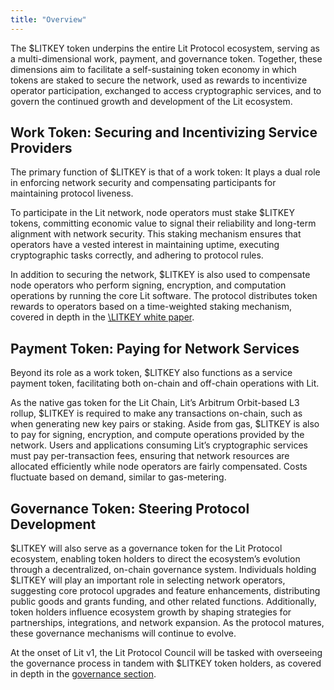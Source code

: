 ```yaml
---
title: "Overview"
---
```


The \$LITKEY token underpins the entire Lit Protocol ecosystem, serving as a multi-dimensional work, payment, and governance token. Together, these dimensions aim to facilitate a self-sustaining token economy in which tokens are staked to secure the network, used as rewards to incentivize operator participation, exchanged to access cryptographic services, and to govern the continued growth and development of the Lit ecosystem.

## Work Token: Securing and Incentivizing Service Providers

The primary function of \$LITKEY is that of a work token: It plays a dual role in enforcing network security and compensating participants for maintaining protocol liveness.

To participate in the Lit network, node operators must stake \$LITKEY tokens, committing economic value to signal their reliability and long-term alignment with network security. This staking mechanism ensures that operators have a vested interest in maintaining uptime, executing cryptographic tasks correctly, and adhering to protocol rules.

In addition to securing the network, \$LITKEY is also used to compensate node operators who perform signing, encryption, and computation operations by running the core Lit software. The protocol distributes token rewards to operators based on a time-weighted staking mechanism, covered in depth in the [\LITKEY white paper](https://github.com/LIT-Protocol/LITKEY-Token-Paper-v1).

## Payment Token: Paying for Network Services

Beyond its role as a work token, \$LITKEY also functions as a service payment token, facilitating both on-chain and off-chain operations with Lit.

As the native gas token for the Lit Chain, Lit’s Arbitrum Orbit-based L3 rollup, \$LITKEY is required to make any transactions on-chain, such as when generating new key pairs or staking. Aside from gas, $LITKEY is also to pay for signing, encryption, and compute operations provided by the network. Users and applications consuming Lit’s cryptographic services must pay per-transaction fees, ensuring that network resources are allocated efficiently while node operators are fairly compensated. Costs fluctuate based on demand, similar to gas-metering.

## Governance Token: Steering Protocol Development

\$LITKEY will also serve as a governance token for the Lit Protocol ecosystem, enabling token holders to direct the ecosystem’s evolution through a decentralized, on-chain governance system. Individuals holding $LITKEY will play an important role in selecting network operators, suggesting core protocol upgrades and feature enhancements, distributing public goods and grants funding, and other related functions. Additionally, token holders influence ecosystem growth by shaping strategies for partnerships, integrations, and network expansion. As the protocol matures, these governance mechanisms will continue to evolve.

At the onset of Lit v1, the Lit Protocol Council will be tasked with overseeing the governance process in tandem with \$LITKEY token holders, as covered in depth in the [governance section](/goverance/overview).


